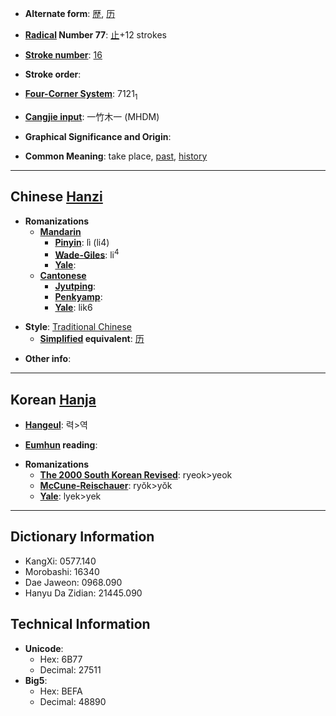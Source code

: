 * '''Alternate form''': [[歴]], [[历]]

* '''[[Wiktionary:Chinese radical index| Radical]] Number 77''': [[Wiktionary:Chinese radical index 止|止]]+12 strokes

* '''[[Wiktionary:Chinese total strokes index|Stroke number]]''': [[Wiktionary:Chinese total strokes index 16|16]]

* '''Stroke order''': 

* '''[[Wiktionary:Chinese four corner index|Four-Corner System]]''': 7121<sub>1</sub>

* '''[[Wiktionary:Chinese Cangjie index|Cangjie input]]''': 一竹木一 (MHDM)

* '''Graphical Significance and Origin''': 

* '''Common Meaning''': take place, [[past]], [[history]]

----

== Chinese [[Hanzi]] ==

* '''Romanizations'''
** '''[[Mandarin]]'''
*** '''[[Pinyin]]''': lì (li4)
*** '''[[Wade-Giles]]''': li<sup>4</sup>
*** '''[[Yale]]''': 
** '''[[Cantonese]]'''
*** '''[[Jyutping]]''':
*** '''[[Penkyamp]]''': 
*** '''[[Yale]]''': lik6

* '''Style''': [[Traditional Chinese]] 
** '''[[Simplified Chinese|Simplified]] equivalent''': [[历]]

* '''Other info''': 

----

== Korean [[Hanja]] ==

* '''[[Hangeul]]''': 력>역

* '''[[Eumhun]] reading''': 

* '''Romanizations'''
** '''[[The 2000 South Korean Revised Romanization|The 2000 South Korean Revised]]''': ryeok>yeok
** '''[[McCune-Reischauer]]''': ryŏk>yŏk
** '''[[Yale]]''': lyek>yek

----

== Dictionary Information ==

* KangXi: 0577.140
* Morobashi: 16340
* Dae Jaweon: 0968.090
* Hanyu Da Zidian: 21445.090

== Technical Information ==

* '''Unicode''':
** Hex: 6B77
** Decimal: 27511
* '''Big5''':
** Hex: BEFA
** Decimal: 48890
